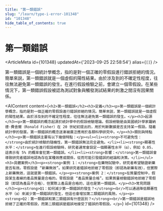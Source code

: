 ```yaml
---
title: "第一類錯誤"
slug: "/learn/type-i-error-101348"
id: "101348"
hide_table_of_contents: true
---
```



# 第一類錯誤

<ArticleMeta id={101348} updatedAt={'2023-09-25 22:58:54'} alias={`[]`} />
<div className='border-solid border-b border-t-0 my-4 border-[var(--ifm-color-gray-300)]' />

第一類錯誤是一個統計學概念，指的是對一個正確的零假設進行錯誤拒絕的情況。簡單來説，第一類錯誤就是一個虛假的陽性結果。由於涉及到的不確定性程度，往往無法避免第一類錯誤的發生。在進行假設檢驗之前，會建立一個零假設。在某些情況下，第一類錯誤假設被認為測試對象與觸發測試結果的刺激之間沒有因果關係。

<AIContent content={`<h2>第一類錯誤</h2><h3>定義</h3><p>第一類錯誤是一個統計學概念，指的是對一個正確的零假設進行錯誤拒絕的情況。簡單來説，第一類錯誤就是一個虛假的陽性結果。由於涉及到的不確定性程度，往往無法避免第一類錯誤的發生。</p><h3>起源</h3><p>第一類錯誤的概念起源於統計學中的假設檢驗理論。假設檢驗是由英國統計學家羅納德·費舍爾（Ronald Fisher）在 20 世紀初提出的，用於判斷數據是否支持某一假設。隨着統計學的發展，第一類錯誤的概念逐漸被廣泛應用於各類科學研究中。</p><h3>類別與特點</h3><p>第一類錯誤主要有以下幾個特點：</p><ul><li><strong>不可避免性：</strong>由於統計檢驗的隨機性，第一類錯誤無法完全避免。</li><li><strong>顯著性水平：</strong>在進行假設檢驗時，研究者通常會設定一個顯著性水平（α），例如 0.05，這表示有 5% 的概率會犯第一類錯誤。</li><li><strong>影響：</strong>第一類錯誤會導致研究者錯誤地認為存在某種效應或關係，從而可能引發錯誤的結論和決策。</li></ul><h3>具體案例</h3><p><strong>案例 1：</strong>在藥物試驗中，研究者希望驗證新藥是否有效。零假設是 “新藥無效”。如果研究者錯誤地拒絕了零假設（即認為新藥有效），但實際上新藥無效，這就是第一類錯誤。</p><p><strong>案例 2：</strong>在質量控制中，假設某生產線的產品質量是合格的。零假設是 “產品質量合格”。如果質量檢驗錯誤地拒絕了零假設（即認為產品不合格），但實際上產品是合格的，這也是第一類錯誤。</p><h3>常見問題</h3><p><strong>Q1：如何減少第一類錯誤的發生？</strong><br/>可以通過降低顯著性水平（α）來減少第一類錯誤的發生，但這也會增加第二類錯誤的風險。</p><p><strong>Q2：第一類錯誤和第二類錯誤有什麼區別？</strong><br/>第一類錯誤是錯誤地拒絕了正確的零假設，而第二類錯誤是錯誤地接受了錯誤的零假設。</p>`} id={101348} />
